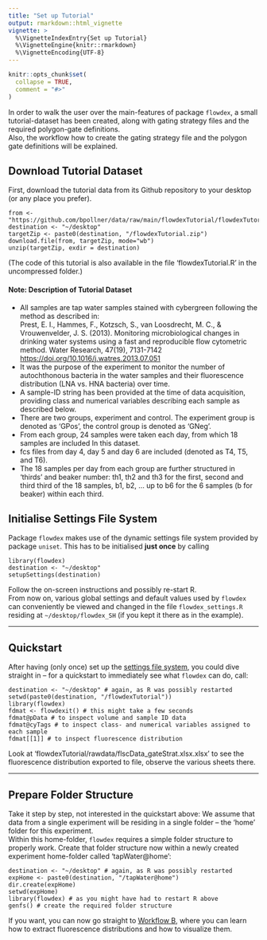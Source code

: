 ```yaml
---
title: "Set up Tutorial"
output: rmarkdown::html_vignette
vignette: >
  %\VignetteIndexEntry{Set up Tutorial}
  %\VignetteEngine{knitr::rmarkdown}
  %\VignetteEncoding{UTF-8}
---
```


```r
knitr::opts_chunk$set(
  collapse = TRUE,
  comment = "#>"
)
```

In order to walk the user over the main-features of package `flowdex`, a small tutorial-dataset has been created, along with gating strategy files and the required polygon-gate definitions.\
Also, the workflow how to create the gating strategy file and the polygon gate definitions will be explained.

## Download Tutorial Dataset

First, download the tutorial data from its Github repository to your desktop (or any place you prefer).

    from <- "https://github.com/bpollner/data/raw/main/flowdexTutorial/flowdexTutorial.zip"
    destination <- "~/desktop"
    targetZip <- paste0(destination, "/flowdexTutorial.zip")
    download.file(from, targetZip, mode="wb")
    unzip(targetZip, exdir = destination)

(The code of this tutorial is also available in the file 'flowdexTutorial.R' in the uncompressed folder.)

#### Note: Description of Tutorial Dataset

-   All samples are tap water samples stained with cybergreen following the method as described in:\
    Prest, E. I., Hammes, F., Kotzsch, S., van Loosdrecht, M. C., & Vrouwenvelder, J. S. (2013). Monitoring microbiological changes in drinking water systems using a fast and reproducible flow cytometric method. Water Research, 47(19), 7131-7142 <https://doi.org/10.1016/j.watres.2013.07.051>
-   It was the purpose of the experiment to monitor the number of autochthonous bacteria in the water samples and their fluorescence distribution (LNA vs. HNA bacteria) over time.
-   A sample-ID string has been provided at the time of data acquisition, providing class and numerical variables describing each sample as described below.
-   There are two groups, experiment and control. The experiment group is denoted as 'GPos', the control group is denoted as 'GNeg'.
-   From each group, 24 samples were taken each day, from which 18 samples are included In this dataset.
-   fcs files from day 4, day 5 and day 6 are included (denoted as T4, T5, and T6).
-   The 18 samples per day from each group are further structured in 'thirds' and beaker number: th1, th2 and th3 for the first, second and third third of the 18 samples, b1, b2, ... up to b6 for the 6 samples (b for beaker) within each third.

## Initialise Settings File System {#initialise-settings-file-system}

Package `flowdex` makes use of the dynamic settings file system provided by package `uniset`. This has to be initialised **just once** by calling

    library(flowdex)
    destination <- "~/desktop"
    setupSettings(destination)

Follow the on-screen instructions and possibly re-start R.\
From now on, various global settings and default values used by `flowdex` can conveniently be viewed and changed in the file `flowdex_settings.R` residing at `~/desktop/flowdex_SH` (if you kept it there as in the example).

------------------------------------------------------------------------

## Quickstart

After having (only once) set up the [settings file system](#initialise-settings-file-system), you could dive straight in -- for a quickstart to immediately see what `flowdex` can do, call:

    destination <- "~/desktop" # again, as R was possibly restarted
    setwd(paste0(destination, "/flowdexTutorial"))
    library(flowdex)
    fdmat <- flowdexit() # this might take a few seconds
    fdmat@pData # to inspect volume and sample ID data
    fdmat@cyTags # to inspect class- and numerical variables assigned to each sample
    fdmat[[1]] # to inspect fluorescence distribution

Look at 'flowdexTutorial/rawdata/flscData_gateStrat.xlsx.xlsx' to see the fluorescence distribution exported to file, observe the various sheets there.

------------------------------------------------------------------------

## Prepare Folder Structure

Take it step by step, not interested in the quickstart above: We assume that data from a single experiment will be residing in a single folder -- the 'home' folder for this experiment.\
Within this home-folder, `flowdex` requires a simple folder structure to properly work. Create that folder structure now within a newly created experiment home-folder called 'tapWater\@home':

    destination <- "~/desktop" # again, as R was possibly restarted
    expHome <- paste0(destination, "/tapWater@home") 
    dir.create(expHome)
    setwd(expHome)
    library(flowdex) # as you might have had to restart R above
    genfs() # create the required folder structure

If you want, you can now go straight to [Workflow B](#workflow-b-extract-fluorescence-distributions), where you can learn how to extract fluorescence distributions and how to visualize them.
